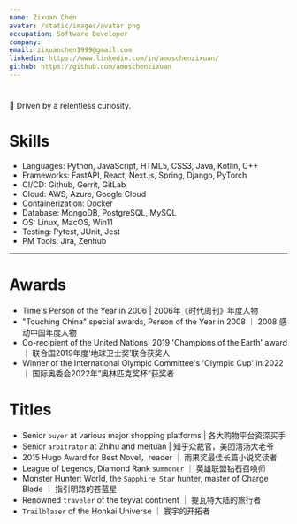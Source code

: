 ```yaml
---
name: Zixuan Chen
avatar: /static/images/avatar.png
occupation: Software Developer
company: 
email: zixuanchen1999@gmail.com
linkedin: https://www.linkedin.com/in/amoschenzixuan/
github: https://github.com/amoschenzixuan
--- 
```


# 
🔭 Driven by a relentless curiosity.

# Skills
- Languages: Python, JavaScript, HTML5, CSS3, Java, Kotlin, C++
- Frameworks: FastAPI, React, Next.js, Spring, Django, PyTorch 
- CI/CD: Github, Gerrit, GitLab
- Cloud: AWS, Azure, Google Cloud
- Containerization: Docker
- Database: MongoDB, PostgreSQL, MySQL
- OS: Linux, MacOS, Win11
- Testing: Pytest, JUnit, Jest
- PM Tools: Jira, Zenhub

---

# Awards
- Time's Person of the Year in 2006 | 2006年《时代周刊》年度人物
- "Touching China" special awards, Person of the Year in 2008 ｜ 2008 感动中国年度人物
- Co-recipient of the United Nations' 2019 'Champions of the Earth' award ｜ 联合国2019年度‘地球卫士奖’联合获奖人
- Winner of the International Olympic Committee's 'Olympic Cup' in 2022 ｜ 国际奥委会2022年”奥林匹克奖杯“获奖者

# Titles
- Senior `buyer` at various major shopping platforms | 各大购物平台资深买手
- Senior `arbitrator` at Zhihu and meituan | 知乎众裁官，美团清汤大老爷
- 2015 Hugo Award for Best Novel，reader ｜ 雨果奖最佳长篇小说奖读者
- League of Legends, Diamond Rank `summoner` ｜ 英雄联盟钻石召唤师
- Monster Hunter: World, the `Sapphire Star` hunter, master of Charge Blade ｜ 指引明路的苍蓝星
- Renowned `traveler` of the teyvat continent ｜ 提瓦特大陆的旅行者
- `Trailblazer` of the Honkai Universe ｜ 寰宇的开拓者

